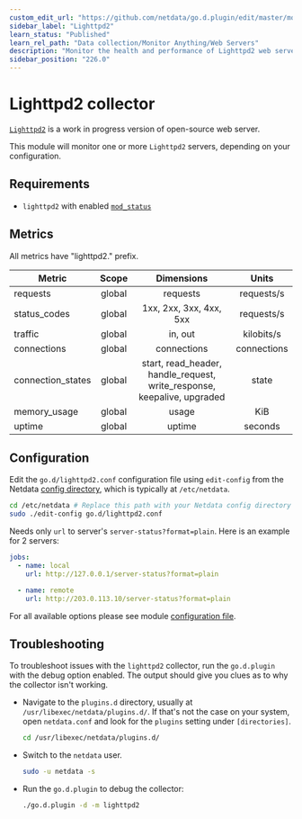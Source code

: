 ```yaml
---
custom_edit_url: "https://github.com/netdata/go.d.plugin/edit/master/modules/lighttpd2/README.md"
sidebar_label: "Lighttpd2"
learn_status: "Published"
learn_rel_path: "Data collection/Monitor Anything/Web Servers"
description: "Monitor the health and performance of Lighttpd2 web servers with zero configuration, per-second metric granularity, and interactive visualizations."
sidebar_position: "226.0"
---
```



# Lighttpd2 collector

[`Lighttpd2`](https://redmine.lighttpd.net/projects/lighttpd2) is a work in progress version of open-source web server.

This module will monitor one or more `Lighttpd2` servers, depending on your configuration.

## Requirements

- `lighttpd2` with enabled [`mod_status`](https://doc.lighttpd.net/lighttpd2/mod_status.html)

## Metrics

All metrics have "lighttpd2." prefix.

| Metric            | Scope  |                               Dimensions                                |    Units    |
|-------------------|:------:|:-----------------------------------------------------------------------:|:-----------:|
| requests          | global |                                requests                                 | requests/s  |
| status_codes      | global |                         1xx, 2xx, 3xx, 4xx, 5xx                         | requests/s  |
| traffic           | global |                                 in, out                                 | kilobits/s  |
| connections       | global |                               connections                               | connections |
| connection_states | global | start, read_header, handle_request, write_response, keepalive, upgraded |    state    |
| memory_usage      | global |                                  usage                                  |     KiB     |
| uptime            | global |                                 uptime                                  |   seconds   |

## Configuration

Edit the `go.d/lighttpd2.conf` configuration file using `edit-config` from the
Netdata [config directory](/docs/getting-started/manage-and-configure/configuration), which is typically at `/etc/netdata`.

```bash
cd /etc/netdata # Replace this path with your Netdata config directory
sudo ./edit-config go.d/lighttpd2.conf
```

Needs only `url` to server's `server-status?format=plain`. Here is an example for 2 servers:

```yaml
jobs:
  - name: local
    url: http://127.0.0.1/server-status?format=plain

  - name: remote
    url: http://203.0.113.10/server-status?format=plain
```

For all available options please see
module [configuration file](https://github.com/netdata/go.d.plugin/blob/master/config/go.d/lighttpd2.conf).

## Troubleshooting

To troubleshoot issues with the `lighttpd2` collector, run the `go.d.plugin` with the debug option enabled. The output
should give you clues as to why the collector isn't working.

- Navigate to the `plugins.d` directory, usually at `/usr/libexec/netdata/plugins.d/`. If that's not the case on
  your system, open `netdata.conf` and look for the `plugins` setting under `[directories]`.

  ```bash
  cd /usr/libexec/netdata/plugins.d/
  ```

- Switch to the `netdata` user.

  ```bash
  sudo -u netdata -s
  ```

- Run the `go.d.plugin` to debug the collector:

  ```bash
  ./go.d.plugin -d -m lighttpd2
  ```
